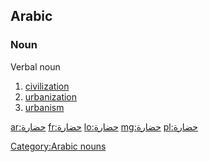==Arabic==

===Noun===
'''{{Arab|حَضَارَة}}''' {{IPAchar|(ḥaḍāra)}}
;Verbal noun

# [[civilization]]
# [[urbanization]]
# [[urbanism]]

[[Category:Arabic nouns]]

[[ar:حضارة]]
[[fr:حضارة]]
[[lo:حضارة]]
[[mg:حضارة]]
[[pl:حضارة]]